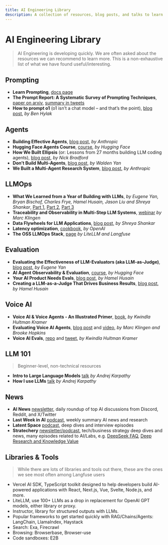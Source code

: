```yaml
---
title: AI Engineering Library
description: A collection of resources, blog posts, and talks to learn more about AI Engineering and LLM Application Development
---
```


# AI Engineering Library

> AI Engineering is developing quickly. We are often asked about the resources we can recommend to learn more. This is a non-exhaustive list of what we have found useful/interesting.

## Prompting

- **Learn Prompting**, [docs page](https://learnprompting.org/docs)
- **The Prompt Report: A Systematic Survey of Prompting Techniques**, [paper on arxiv](https://arxiv.org/pdf/2406.06608), [summary in tweets](https://x.com/learnprompting/status/1800931910404784380)
- **How to prompt o1** (o1 isn’t a chat model – and that’s the point), [blog post](https://www.latent.space/p/o1-skill-issue), _by Ben Hylak_

## Agents

- **Building Effective Agents**, [blog post](https://www.anthropic.com/research/building-effective-agents), _by Anthropic_
- **Hugging Face Agents Course**, [course](https://huggingface.co/agents-course), _by Hugging Face_
- **How We Built Ellipsis** (or: Lessons from 27 months building LLM coding agents), [blog post](https://www.ellipsis.dev/blog/how-we-built-ellipsis), _by Nick Bradford_
- **Don’t Build Multi-Agents**, [blog post](https://cognition.ai/blog/dont-build-multi-agents#principles-of-context-engineering), _by Walden Yan_
- **We Built a Multi-Agent Research System**, [blog post](https://www.anthropic.com/engineering/built-multi-agent-research-system), _by Anthropic_

## LLMOps

- **What We Learned from a Year of Building with LLMs**, _by Eugene Yan, Bryan Bischof, Charles Frye, Hamel Husain, Jason Liu and Shreya Shankar_, [Part 1](https://www.oreilly.com/radar/what-we-learned-from-a-year-of-building-with-llms-part-i/), [Part 2](https://www.oreilly.com/radar/what-we-learned-from-a-year-of-building-with-llms-part-ii/), [Part 3](https://www.oreilly.com/radar/what-we-learned-from-a-year-of-building-with-llms-part-iii-strategy/)
- **Traceability and Observability in Multi-Step LLM Systems**, [webinar](/guides/videos/webinar-observability-llm-systems) _by Marc Klingen_
- **Data Flywheels for LLM Applications**, [blog post](https://www.sh-reya.com/blog/ai-engineering-flywheel/), _by Shreya Shankar_
- **Latency optimization**, [cookbook](https://platform.openai.com/docs/guides/latency-optimization), _by OpenAI_
- **The OSS LLMOps Stack**, [page](https://oss-llmops-stack.com) _by LiteLLM and Langfuse_

## Evaluation

- **Evaluating the Effectiveness of LLM-Evaluators (aka LLM-as-Judge)**, [blog post](https://eugeneyan.com/writing/llm-evaluators/), _by Eugene Yan_
- **AI Agent Observability & Evaluation**, [course](https://huggingface.co/learn/agents-course/bonus-unit2/introduction), _by Hugging Face_
- **Your AI Product Needs Evals**, [blog post](https://hamel.dev/blog/posts/evals/), _by Hamel Husain_
- **Creating a LLM-as-a-Judge That Drives Business Results**, [blog post](https://hamel.dev/blog/posts/llm-judge/), _by Hamel Husain_

## Voice AI

- **Voice AI & Voice Agents - An Illustrated Primer**, [book](https://voiceaiandvoiceagents.com), _by Kwindla Hultman Kramer_
- **Evaluating Voice AI Agents**, [blog post](/blog/2025-01-22-evaluating-voice-ai-agents) and [video](https://www.youtube.com/watch?v=hPrPqry1yQQ), _by Marc Klingen and Brooke Hopkins_
- **Voice AI Evals**, [repo](https://github.com/kwindla/evals-course-voice) and [tweet](https://x.com/kwindla/status/1932917668040094028), _by Kwindla Hultman Kramer_

## LLM 101

> Beginner-level, non-technical resources

- **Intro to Large Language Models** [talk](https://www.youtube.com/watch?v=zjkBMFhNj_g) _by Andrej Karpathy_
- **How I use LLMs** [talk](https://www.youtube.com/watch?v=EWvNQjAaOHw) _by Andrej Karpathy_

## News

- **AI News** [newsletter](https://buttondown.com/ainews), daily roundup of top AI discussions from Discord, Reddit, and X/Twitter
- **Last Week in AI** [podcast](https://www.lastweekinai.com), weekly summary AI news and research
- **Latent Space** [podcast](https://www.latent.space/podcast), deep dives and interview episodes
- **Stratechery** [newsletter/podcast](https://stratechery.com), tech/business strategy deep dives and news, many episodes related to AI/Labs, e.g. [DeepSeek FAQ](https://stratechery.com/2025/deepseek-faq/), [Deep Research and Knowledge Value](https://stratechery.com/2025/deep-research-and-knowledge-value/)

## Libraries & Tools

> While there are lots of libraries and tools out there, these are the ones we see most often among Langfuse users

- Vercel AI SDK, TypeScript toolkit designed to help developers build AI-powered applications with React, Next.js, Vue, Svelte, Node.js, and more.
- LiteLLM, use 100+ LLMs as a drop in replacement for OpenAI GPT models, either library or proxy.
- Instructor, library for structured outputs with LLMs.
- Popular frameworks to get started quickly with RAG/Chains/Agents: LangChain, LlamaIndex, Haystack
- Search: Exa, Firecrawl
- Browsing: Browserbase, Browser-use
- Code sandboxes: E2B
